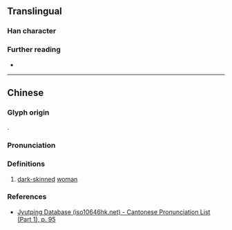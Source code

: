 {{character info}}
==Translingual==

===Han character===
{{Han char|rn=38|rad=女|as=13|sn=16|four=|canj=VOMA|ids=⿰女會}}

===Further reading===
* {{Han ref|kx=0272.030|dkj=06766|dj=0540.040|hdz=21084.120|uh=5B12|ud=23314}}

----

==Chinese==
{{zh-forms}}

===Glyph origin===
{{Han etym}}
{{Han compound|女|會|c1=s|c2=p|ls=psc|t1=woman}}.

===Pronunciation===
{{zh-pron
|m=huì
|c=wai3
|mc=y
|oc=y
|cat=n
}}

===Definitions===
{{head|zh|Han character}}

# [[dark-skinned]] [[woman]]

===References===
* [http://www.iso10646hk.net/jp/document/download.jsp Jyutping Database (iso10646hk.net) - Cantonese Pronunciation List (Part 1), p. 95]